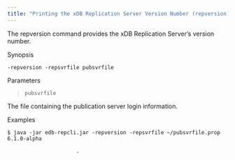 ```yaml
---
title: "Printing the xDB Replication Server Version Number (repversion)"
---
```


<div id="print_xdb_server_version" class="registered_link"></div>

The repversion command provides the xDB Replication Server’s version number.

Synopsis

`-repversion -repsvrfile pubsvrfile`

Parameters

> `pubsvrfile`

The file containing the publication server login information.

Examples

```text
$ java -jar edb-repcli.jar -repversion -repsvrfile ~/pubsvrfile.prop
6.1.0-alpha

                      .
```
